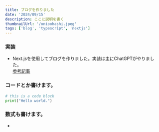 ```yaml
---
title: ブログを作りました
date: '2024/09/15'
description: ここに説明を書く
thumbnailUrl: '/onioohashi.jpeg'
tags: ['blog', 'typescript', 'nextjs']
---
```


### 実装
  - Next.jsを使用してブログを作りました。実装は主にChatGPTがやりました。<br/>
  [参考記事](https://blog.jetbrains.com/webstorm/2021/10/building-a-blog-with-next-js-and-mdx/)


### コードとか書けます。

```python:test.py
# this is a code block
print("Hello world.")
```

### 数式も書けます。

- <Math inline math="\TeX" />

<Math math="\TeX" />
